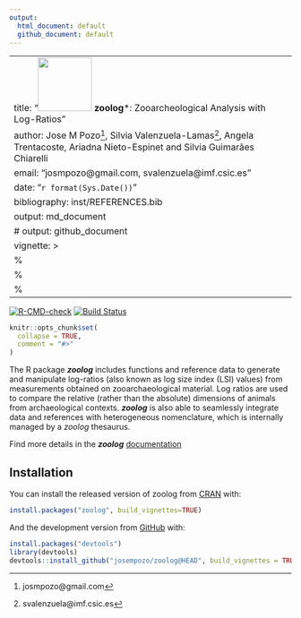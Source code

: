 ```yaml
---
output:
  html_document: default
  github_document: default
---
```

---
title: "![](https://josempozo.github.io/zoolog/inst/logos/zoologIcon.png){align=right width=1in}  \n ***zoolog***:  \n Zooarcheological Analysis with Log-Ratios"
author: Jose M Pozo^[josmpozo@gmail.com], Silvia Valenzuela-Lamas^[svalenzuela@imf.csic.es], Angela Trentacoste, Ariadna Nieto-Espinet and Silvia Guimarães Chiarelli
email: "josmpozo@gmail.com, svalenzuela@imf.csic.es"
date: "`r format(Sys.Date())`"
bibliography: inst/REFERENCES.bib
output: md_document
# output: github_document
vignette: >
  %\VignetteIndexEntry{zoolog}
  %\VignetteEngine{knitr::rmarkdown}
  %\VignetteEncoding{UTF-8}
---
[![R-CMD-check](https://github.com/josempozo/zoolog/workflows/R-CMD-check/badge.svg)](https://github.com/josempozo/zoolog/actions) [![Build Status](https://travis-ci.org/josempozo/zoolog.svg?branch=master)](https://travis-ci.org/josempozo/zoolog)


```r
knitr::opts_chunk$set(
  collapse = TRUE,
  comment = "#>"
)
```

The R package ***zoolog*** includes functions and reference data to generate and 
manipulate log-ratios (also known as log size index (LSI) values) from measurements obtained on zooarchaeological material. Log ratios are used to compare the relative (rather than the absolute) dimensions of animals from archaeological contexts. ***zoolog*** is also able to seamlessly integrate data and references with heterogeneous nomenclature, which is internally managed by a *zoolog* thesaurus.

Find more details in the ***zoolog***  [documentation](https://josempozo.github.io/zoolog/articles)

## Installation

You can install the released version of zoolog from [CRAN](https://CRAN.R-project.org) with:

``` r
install.packages("zoolog", build_vignettes=TRUE)
```

And the development version from [GitHub](https://github.com/) with:

``` r
install.packages("devtools")
library(devtools)
devtools::install_github("josempozo/zoolog@HEAD", build_vignettes = TRUE, force = TRUE)
```
